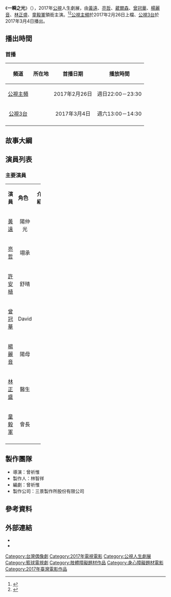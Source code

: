 {{Infobox Television
| show_name            = 一瞬之光
| original_name        = Flash Of Light
| image                =
| caption              = 
| show_name_2          = 
| genre                = [[人生劇展|人生劇展]]、[[電視電影|電視電影]]
| format               = 
| creator              = 
| director             = 曾祈惟
| writer               = 曾祈惟
| creative_director    = 
| presenter            =
| starring             = {{Nowrap begin}}[[黃遠|黃遠]]、[[亮哲|亮哲]]、[[葳爾森|葳爾森]]、[[曾冠華|曾冠華]]<br />、[[楊麗音|楊麗音]]、[[林正盛|林正盛]]、[[童毅軍|童毅軍]]{{Nowrap end}}
| judges               = 
| voices               = 
| narrated             = 
| theme_music_composer = 
| opentheme            =
| endtheme             = 
| composer             = 
| country              = {{ROC-TW}}
| language             = [[國語|國語]]
| num_seasons          = <!-- or num_series -->
| num_episodes         = 
| list_episodes        = 
| slogan               = 
| executive_producer   = 
| supervising_producer = 
| producer             = 林智祥
| editor               = 
| location             = {{ROC-TW}}
| cinematography       =
| camera               = 
| runtime              = 90分鐘（含[[廣告|廣告]]）
| company              = {{Nowrap begin}}三景製作所股份有限公司{{Nowrap end}}
| distributor          = 
| channel              = [[公視主頻|公視主頻]]
| picture_format       = 高畫質 1920X[[1080i|1080i]]電視電影
| audio_format         = [[立體聲|立體聲]]
| first_run            = {{TWN}}
| aired                = {{start date|2017|02|26}}
| channel_1              = [[公視3台|公視3台]]
| picture_format_1       = 高畫質 1920X[[1080i|1080i]]電視電影
| audio_format_1         = [[立體聲|立體聲]]
| first_run_1            = {{TWN}}
| aired_1              = {{start date|2017|03|04}}
| status               = 
| preceded_by          = 
| followed_by          = 
| related              =
| website              = 
| production_website   = 
| imdb_id              = 
}}
《'''一瞬之光'''》（{{lang-en|'''''Flash Of Light'''''}}），2017年[[公視|公視]]人生劇展，由[[黃遠|黃遠]]、[[亮哲|亮哲]]、[[葳爾森|葳爾森]]、[[曾冠華|曾冠華]]、[[楊麗音|楊麗音]]、[[林正盛|林正盛]]、[[童毅軍|童毅軍]]領銜主演。<ref>{{Cite web |url=http://www.epochtimes.com/b5/17/2/25/n8847427.htm |title=犧牲詮釋癱瘓失禁 黃遠再戰金鐘 |accessdate=2017-02-25 |archive-date=2017-07-05 |archive-url=https://web.archive.org/web/20170705145246/http://www.epochtimes.com/b5/17/2/25/n8847427.htm |dead-url=no }}</ref><ref>{{Cite web |url=http://www.appledaily.com.tw/realtimenews/article/new/20170225/1063986/ |title=金鐘視帝尿失禁又破皮　崩潰喊「怎麼辦」 |accessdate=2017-02-25 |archive-date=2017-03-10 |archive-url=https://web.archive.org/web/20170310050807/http://www.appledaily.com.tw/realtimenews/article/new/20170225/1063986 |dead-url=no }}</ref>[[公視主頻|公視主頻]]於2017年2月26日上檔、[[公視3台|公視3台]]於2017年3月4日播出。
== 播出時間 ==
=== 首播 ===
{{UTC+8}}
{| class="wikitable" style="text-align:center"
|-  
! 頻道 || 所在地 || 首播日期 || 播放時間
|- 
|<center>[[公視主頻|公視主頻]]</center>||<center>{{TWN}}</center>||<center>2017年2月26日</center>||<center>週日22:00－23:30</center>
|-
|<center>[[公視3台|公視3台]]</center>||<center>{{TWN}}</center>||<center>2017年3月4日</center>||<center>週六13:00－14:30</center>
|-
|}
== 故事大綱 ==
== 演員列表 ==
=== 主要演員 ===
{|class="wikitable" width="100%"
|- style="background:green; color:snow" align=center 
|width="8%"|'''演員''' || width="9%"|'''角色''' || width="46%"|'''介紹'''
|-
|<center>[[黃遠|黃遠]]</center>||<center>陽仲光</center>||
|-
|<center>[[亮哲|亮哲]]</center>||<center>翊承</center>||
|-
|<center>[[許安植|許安植]]</center>||<center>舒晴</center>||
|-
|<center>[[曾冠華|曾冠華]]</center>||<center>David</center>||
|-
|<center>[[楊麗音|楊麗音]]</center>||<center>陽母</center>||
|-
|<center>[[林正盛|林正盛]]</center>||<center>醫生</center>||
|-
|<center>[[童毅軍|童毅軍]]</center>||<center>會長</center>||
|-
|}

== 製作團隊 ==
* 導演：曾祈惟
* 製作人：林智祥
* 編劇：曾祈惟
* 製作公司：三景製作所股份有限公司
==參考資料==
{{Reflist}}
== 外部連結 ==
* {{Facebook|hikarinonakani}}
* {{facebook|ptslifestory|公視人生劇展}}
{{電視節目的變遷
|電視台={{flagicon|Taiwan}} [[公視主頻|公視主頻]]
|播放檔次=週日22:00－23:30
|節目名稱=一瞬之光<br />（2017年2月26日）
|上一節目=[[媽，告訴我哪裡有光|媽，告訴我哪裡有光]]<br />（2017年2月19日）
|下一節目=[[十女|十女]]<br />（2017年3月5日）
}}
{{電視節目的變遷
|電視台={{flagicon|Taiwan}} [[公視3台|公視3台]]
|播放檔次=週六13:00－14:30
|節目名稱=一瞬之光<br />（2017年3月4日）
|上一節目=[[媽，告訴我哪裡有光|媽，告訴我哪裡有光]]<br />（2017年2月25日）
|下一節目=[[十女|十女]]<br />（2017年3月11日）
}}
{{公視人生劇展}}

[[Category:台灣偶像劇|Category:台灣偶像劇]]
[[Category:2017年電視電影|Category:2017年電視電影]]
[[Category:公視人生劇展|Category:公視人生劇展]]
[[Category:籃球電視劇|Category:籃球電視劇]]
[[Category:肢體障礙題材作品|Category:肢體障礙題材作品]]
[[Category:身心障礙題材電影|Category:身心障礙題材電影]]
[[Category:2017年臺灣電影作品|Category:2017年臺灣電影作品]]